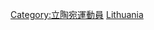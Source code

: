 {{Commons cat|Tennis players from Lithuania}}

[[Category:立陶宛運動員|Category:立陶宛運動員]]
[[Category:各國網球運動員|Lithuania]]